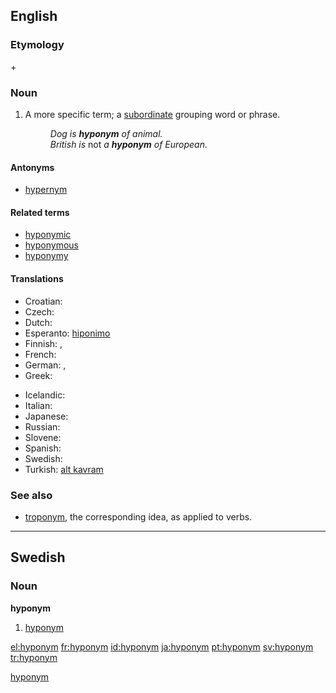 ==English==

===Etymology===
{{term|hypo-|lang=en}} + {{term|-onym|lang=en}}

===Noun===
{{wikipedia}}
{{en-noun}}

# {{semantics}} A more specific term; a [[subordinate]] grouping word or phrase.
#: ''Dog is '''hyponym''' of animal.''
#: ''British is'' not ''a '''hyponym''' of European.''

====Antonyms====
* [[hypernym]]

====Related terms====
* [[hyponymic]]
* [[hyponymous]]
* [[hyponymy]]

====Translations====
{{trans-top|more specific word}}
* Croatian: {{t-|hr|hiponim|m}}
* Czech: {{t+|cs|hyponymum|n}}
* Dutch: {{t+|nl|hyponiem|n}}
* Esperanto: [[hiponimo]]
* Finnish: {{t+|fi|alakäsite}}, {{t+|fi|hyponyymi}}
* French: {{t+|fr|hyponyme|m}}
* German: {{t+|de|Unterbegriff|m}}, {{t+|de|Hyponym|n}}
* Greek: {{t+|el|υπώνυμο|n|sc=Grek}}
{{trans-mid}}
* Icelandic: {{t+|is|undirheiti|n}}
* Italian: {{t+|it|iponimo|m}}
* Japanese: {{t|ja|下位語|tr=kai-go|sc=Jpan}}
* Russian: {{t+|ru|гипоним|m|tr=gipónim|sc=Cyrl}}
* Slovene: {{t-|sl|podpomenka|f}}
* Spanish: {{t+|es|hipónimo|m}}
* Swedish: {{t+|sv|hyponym|c}}
* Turkish: [[alt kavram]] {{m}}
{{trans-bottom}}

===See also===
* [[troponym]], the corresponding idea, as applied to verbs.

----

==Swedish==

===Noun===
{{sv-noun-reg-er}}
'''hyponym''' {{c}}

# [[#English|hyponym]]

[[Category:sv:Semantics|hyponym]]

[[el:hyponym]]
[[fr:hyponym]]
[[id:hyponym]]
[[ja:hyponym]]
[[pt:hyponym]]
[[sv:hyponym]]
[[tr:hyponym]]